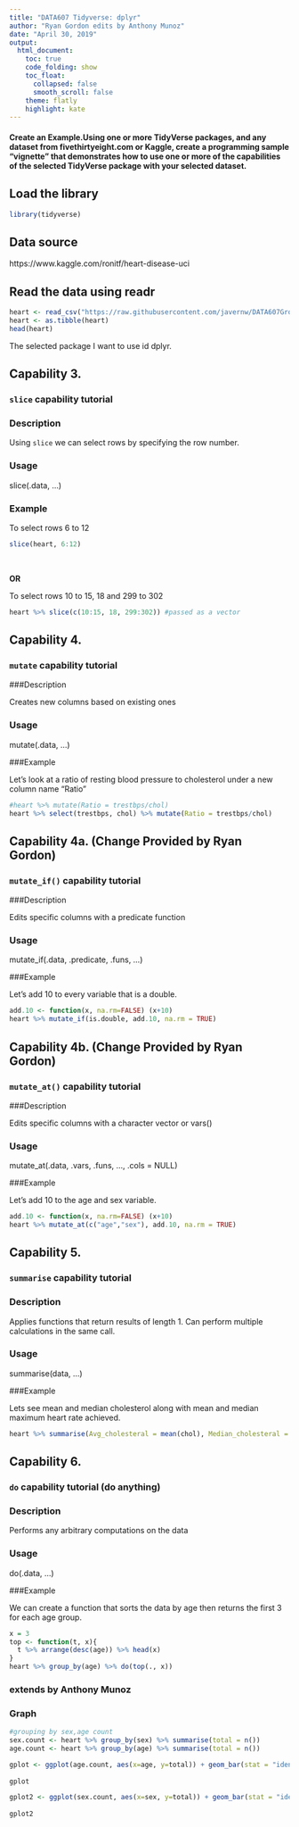 ```yaml
---
title: "DATA607 Tidyverse: dplyr"
author: "Ryan Gordon edits by Anthony Munoz"
date: "April 30, 2019"
output: 
  html_document:
    toc: true
    code_folding: show
    toc_float:
      collapsed: false
      smooth_scroll: false
    theme: flatly
    highlight: kate
---
```



#### Create an Example.Using one or more TidyVerse packages, and any dataset from fivethirtyeight.com or Kaggle, create a programming sample "vignette" that demonstrates how to use one or more of the capabilities of the selected TidyVerse package with your selected dataset.

## Load the library
```r
library(tidyverse)
```
## Data source
https://www.kaggle.com/ronitf/heart-disease-uci

## Read the data using readr

```r
heart <- read_csv("https://raw.githubusercontent.com/javernw/DATA607GroupProjects/master/heart.csv")
heart <- as.tibble(heart)
head(heart)
```


The selected package I want to use id dplyr.

## Capability 3.

### `slice` capability tutorial

### Description

Using `slice` we can select rows by specifying the row number.

### Usage
slice(.data, ...)

### Example

To select rows 6 to 12

```r
slice(heart, 6:12)
```
<br/>

**OR**

To select rows 10 to 15, 18 and 299 to 302

```r
heart %>% slice(c(10:15, 18, 299:302)) #passed as a vector
```

## Capability 4.

### `mutate` capability tutorial

###Description

Creates new columns based on existing ones

### Usage
mutate(.data, ...)

###Example

Let's look at a ratio of resting blood pressure to cholesterol under a new column name "Ratio"
```r
#heart %>% mutate(Ratio = trestbps/chol)
heart %>% select(trestbps, chol) %>% mutate(Ratio = trestbps/chol)
```

## Capability 4a. (Change Provided by Ryan Gordon)

### `mutate_if()` capability tutorial

###Description

Edits specific columns with a predicate function

### Usage
mutate_if(.data, .predicate, .funs, ...)

###Example

Let's add 10 to every variable that is a double.
```r
add.10 <- function(x, na.rm=FALSE) (x+10)
heart %>% mutate_if(is.double, add.10, na.rm = TRUE)
```

## Capability 4b. (Change Provided by Ryan Gordon)

### `mutate_at()` capability tutorial

###Description

Edits specific columns with a character vector or vars()

### Usage
mutate_at(.data, .vars, .funs, ..., .cols = NULL)

###Example

Let's add 10 to the age and sex variable.
```r
add.10 <- function(x, na.rm=FALSE) (x+10)
heart %>% mutate_at(c("age","sex"), add.10, na.rm = TRUE)
```

## Capability 5.

### `summarise` capability tutorial

### Description

Applies functions that return results of length 1. Can perform multiple calculations in the same call.

### Usage
summarise(data, ...)

###Example

Lets see mean and median cholesterol along with mean and median maximum heart rate achieved.

```r
heart %>% summarise(Avg_cholesteral = mean(chol), Median_cholesteral = median(chol), Avg_heartrate = mean(thalach), Median_heartrate = median(thalach))
```




## Capability 6.

### `do` capability tutorial (do anything)

### Description

Performs any arbitrary computations on the data

### Usage
do(.data, ...)

###Example

We can create a function that sorts the data by age then returns the first 3 for each age group.

```r
x = 3
top <- function(t, x){
  t %>% arrange(desc(age)) %>% head(x)
}
heart %>% group_by(age) %>% do(top(., x))
```


### extends by Anthony Munoz

### Graph

```r
#grouping by sex,age count 
sex.count <- heart %>% group_by(sex) %>% summarise(total = n()) 
age.count <- heart %>% group_by(age) %>% summarise(total = n()) 

gplot <- ggplot(age.count, aes(x=age, y=total)) + geom_bar(stat = "identity") 
 
gplot

gplot2 <- ggplot(sex.count, aes(x=sex, y=total)) + geom_bar(stat = "identity") 
 
gplot2


```